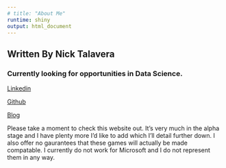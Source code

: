```yaml
---
# title: "About Me"
runtime: shiny
output: html_document
---
```

## Written By Nick Talavera
### Currently looking for opportunities in Data Science.

[Linkedin](LinkedIn.com/in/NickTalavera)

[Github](Github.com/NickTalavera)

[Blog](blog.NYCDataScience.com/author/NickTalavera)

Please take a moment to check this website out. It's very much in the alpha stage and I have plenty more I'd like to add which I'll detail further down. I also offer no gaurantees that these games will actually be made compatable. I currently do not work for Microsoft and I do not represent them in any way.
